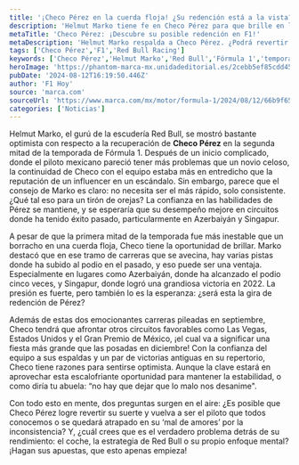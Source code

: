 ```yaml
---
title: '¡Checo Pérez en la cuerda floja! ¿Su redención está a la vista?'
description: 'Helmut Marko tiene fe en Checo Pérez para que brille en la segunda mitad de la temporada. ¿Logrará revertir su suerte y deslumbrar de nuevo?'
metaTitle: 'Checo Pérez: ¡Descubre su posible redención en F1!'
metaDescription: 'Helmut Marko respalda a Checo Pérez. ¿Podrá revertir su mala racha en la F1? Descubre las expectativas para la segunda mitad de la temporada.'
tags: ['Checo Pérez','F1','Red Bull Racing']
keywords: ['Checo Pérez','Helmut Marko','Red Bull','Fórmula 1','temporada 2023']
heroImage: 'https://phantom-marca-mx.unidadeditorial.es/2cebb5ef85cdd45243292657df629cee/resize/600/mx/assets/multimedia/imagenes/2024/08/12/17234634134304.jpg'
pubDate: '2024-08-12T16:19:50.446Z'
author: 'F1 Hoy'
source: 'marca.com'
sourceUrl: 'https://www.marca.com/mx/motor/formula-1/2024/08/12/66b9f650268e3e360a8b4583.html'
categories: ['Noticias']
---
```

Helmut Marko, el gurú de la escudería Red Bull, se mostró bastante optimista con respecto a la recuperación de **Checo Pérez** en la segunda mitad de la temporada de Fórmula 1. Después de un inicio complicado, donde el piloto mexicano pareció tener más problemas que un novio celoso, la continuidad de Checo con el equipo estaba más en entredicho que la reputación de un influencer en un escándalo. Sin embargo, parece que el consejo de Marko es claro: no necesita ser el más rápido, solo consistente. ¿Qué tal eso para un tirón de orejas? La confianza en las habilidades de Pérez se mantiene, y se esperaría que su desempeño mejore en circuitos donde ha tenido éxito pasado, particularmente en Azerbaiyán y Singapur.

A pesar de que la primera mitad de la temporada fue más inestable que un borracho en una cuerda floja, Checo tiene la oportunidad de brillar. Marko destacó que en ese tramo de carreras que se avecina, hay varias pistas donde ha subido al podio en el pasado, y eso puede ser una ventaja. Especialmente en lugares como Azerbaiyán, donde ha alcanzado el podio cinco veces, y Singapur, donde logró una grandiosa victoria en 2022. La presión es fuerte, pero también lo es la esperanza: ¿será esta la gira de redención de Pérez?

Además de estas dos emocionantes carreras pileadas en septiembre, Checo tendrá que afrontar otros circuitos favorables como Las Vegas, Estados Unidos y el Gran Premio de México, ¡el cual va a significar una fiesta más grande que las posadas en diciembre! Con la confianza del equipo a sus espaldas y un par de victorias antiguas en su repertorio, Checo tiene razones para sentirse optimista. Aunque la clave estará en aprovechar esta escalofriante oportunidad para mantener la estabilidad, o como diría tu abuela: “no hay que dejar que lo malo nos desanime".

Con todo esto en mente, dos preguntas surgen en el aire: ¿Es posible que Checo Pérez logre revertir su suerte y vuelva a ser el piloto que todos conocemos o se quedará atrapado en su ‘mal de amores’ por la inconsistencia? Y, ¿cuál crees que es el verdadero problema detrás de su rendimiento: el coche, la estrategia de Red Bull o su propio enfoque mental? ¡Hagan sus apuestas, que esto apenas empieza!


